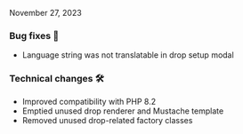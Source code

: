 
<ReleaseDate>November 27, 2023</ReleaseDate>

<h3>Bug fixes 🐛</h3>

- Language string was not translatable in drop setup modal

<h3>Technical changes 🛠</h3>

- Improved compatibility with PHP 8.2
- Emptied unused drop renderer and Mustache template
- Removed unused drop-related factory classes
